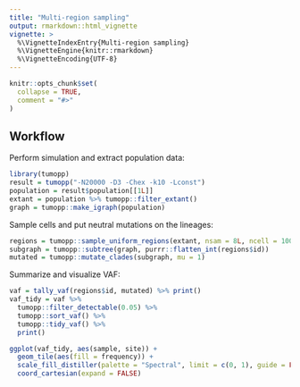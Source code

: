 ```yaml
---
title: "Multi-region sampling"
output: rmarkdown::html_vignette
vignette: >
  %\VignetteIndexEntry{Multi-region sampling}
  %\VignetteEngine{knitr::rmarkdown}
  %\VignetteEncoding{UTF-8}
---
```


```r
knitr::opts_chunk$set(
  collapse = TRUE,
  comment = "#>"
)
```

## Workflow

Perform simulation and extract population data:

```r
library(tumopp)
result = tumopp("-N20000 -D3 -Chex -k10 -Lconst")
population = result$population[[1L]]
extant = population %>% tumopp::filter_extant()
graph = tumopp::make_igraph(population)
```

Sample cells and put neutral mutations on the lineages:

```r
regions = tumopp::sample_uniform_regions(extant, nsam = 8L, ncell = 100L)
subgraph = tumopp::subtree(graph, purrr::flatten_int(regions$id))
mutated = tumopp::mutate_clades(subgraph, mu = 1)
```

Summarize and visualize VAF:

```r
vaf = tally_vaf(regions$id, mutated) %>% print()
vaf_tidy = vaf %>%
  tumopp::filter_detectable(0.05) %>%
  tumopp::sort_vaf() %>%
  tumopp::tidy_vaf() %>%
  print()

ggplot(vaf_tidy, aes(sample, site)) +
  geom_tile(aes(fill = frequency)) +
  scale_fill_distiller(palette = "Spectral", limit = c(0, 1), guide = FALSE) +
  coord_cartesian(expand = FALSE)
```
